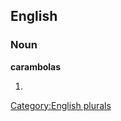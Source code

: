 ==English==

===Noun===
'''carambolas'''

# {{plural of|[[carambola]]}}

[[Category:English plurals]]